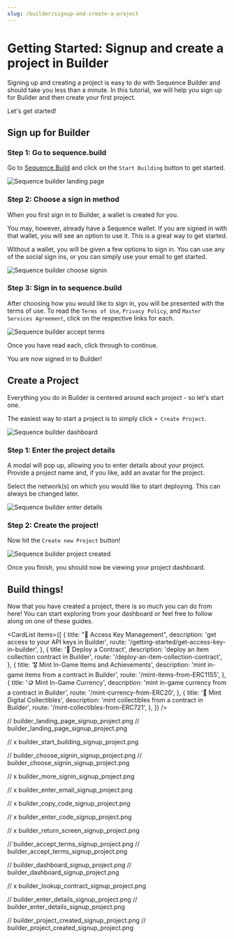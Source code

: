 ```yaml
---
slug: /builder/signup-and-create-a-project
---
```


# Getting Started: Signup and create a project in Builder

Signing up and creating a project is easy to do with Sequence Builder and should take you less than a minute. In this tutorial, we will help you sign up for Builder and then create your first project. 

Let's get started!


## Sign up for Builder

### Step 1: Go to sequence.build

Go to [Sequence.Build](https://sequence.build/) and click on the `Start Building` button to get started.


![Sequence builder landing page](/img/builder/builder_landing_page_signup_project.png)


### Step 2: Choose a sign in method

When you first sign in to Builder, a wallet is created for you.

You may, however, already have a Sequence wallet. If you are signed in with that wallet, you will see an option to use it. This is a great way to get started.

Without a wallet, you will be given a few options to sign in. You can use any of the social sign ins, or you can simply use your email to get started.


![Sequence builder choose signin](/img/builder/builder_choose_signin_signup_project.png)


### Step 3: Sign in to sequence.build

After choosing how you would like to sign in, you will be presented with the terms of use. To read the `Terms of Use`, `Privacy Policy`, and `Master Services Agreement`, click on the respective links for each.


![Sequence builder accept terms](/img/builder/builder_accept_terms_signup_project.png)


Once you have read each, click through to continue.

You are now signed in to Builder!



## Create a Project

Everything you do in Builder is centered around each project - so let's start one.

The easiest way to start a project is to simply click `+ Create Project`.


![Sequence builder dashboard](/img/builder/builder_dashboard_signup_project.png)


### Step 1: Enter the project details

A modal will pop up, allowing you to enter details about your project. Provide a project name and, if you like, add an avatar for the project.

Select the network(s) on which you would like to start deploying. This can always be changed later.


![Sequence builder enter details](/img/builder/builder_enter_details_signup_project.png)


### Step 2: Create the project!

Now hit the `Create new Project` button!


![Sequence builder project created](/img/builder/builder_project_created_signup_project.png)


Once you finish, you should now be viewing your project dashboard.



## Build things!

Now that you have created a project, there is so much you can do from here! You can start exploring from your dashboard or feel free to follow along on one of these guides.


<CardList items={[
  {
    title: "🔑 Access Key Management",
    description: 'get access to your API keys in Builder',
    route: '/getting-started/get-access-key-in-builder',
  },
  {
    title: '🔖 Deploy a Contract',
    description: 'deploy an item collection contract in Builder',
    route: '/deploy-an-item-collection-contract',
  },
  {
    title: '🎖️ Mint In-Game Items and Achievements',
    description: 'mint in-game items from a contract in Builder',
    route: '/mint-items-from-ERC1155',
  },
  {
    title: '🪙  Mint In-Game Currency',
    description: 'mint in-game currency from a contract in Builder',
    route: '/mint-currency-from-ERC20',
  },
  {
    title: '💎  Mint Digital Collectibles',
    description: 'mint collectibles from a contract in Builder',
    route: '/mint-collectibles-from-ERC721',
  },
]} />







// builder_landing_page_signup_project.png
// builder_landing_page_signup_project.png

// x builder_start_building_signup_project.png

// builder_choose_signin_signup_project.png
// builder_choose_signin_signup_project.png

// x builder_more_signin_signup_project.png

// x builder_enter_email_signup_project.png

// x builder_copy_code_signup_project.png

// x builder_enter_code_signup_project.png

// x builder_return_screen_signup_project.png

// builder_accept_terms_signup_project.png
// builder_accept_terms_signup_project.png

// builder_dashboard_signup_project.png
// builder_dashboard_signup_project.png

// x builder_lookup_contract_signup_project.png

// builder_enter_details_signup_project.png
// builder_enter_details_signup_project.png

// builder_project_created_signup_project.png
// builder_project_created_signup_project.png












